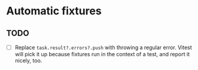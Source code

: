 # Automatic fixtures

## TODO

- [ ] Replace `task.result?.errors?.push` with throwing a regular error. Vitest will pick it up because fixtures run in the context of a test, and report it nicely, too.
